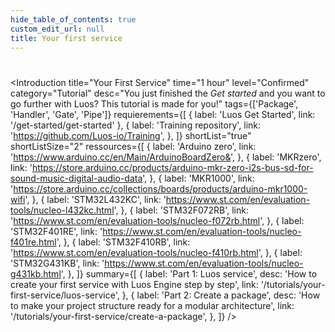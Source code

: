 ```yaml
---
hide_table_of_contents: true
custom_edit_url: null
title: Your first service
---
```



#

<Introduction
  title="Your First Service"
  time="1 hour"
  level="Confirmed"
  category="Tutorial"
  desc="You just finished the _Get started_ and you want to go further with Luos? This tutorial is made for you!"
  tags={['Package', 'Handler', 'Gate', 'Pipe']}
  requierements={[
    { label: 'Luos Get Started', link: '/get-started/get-started' },
    {
      label: 'Training repository',
      link: 'https://github.com/Luos-io/Training',
    },
  ]}
  shortList="true"
  shortListSize="2"
  ressources={[
    {
      label: 'Arduino zero',
      link: 'https://www.arduino.cc/en/Main/ArduinoBoardZero&',
    },
    {
      label: 'MKRzero',
      link: 'https://store.arduino.cc/products/arduino-mkr-zero-i2s-bus-sd-for-sound-music-digital-audio-data',
    },
    {
      label: 'MKR1000',
      link: 'https://store.arduino.cc/collections/boards/products/arduino-mkr1000-wifi',
    },
    {
      label: 'STM32L432KC',
      link: 'https://www.st.com/en/evaluation-tools/nucleo-l432kc.html',
    },
    {
      label: 'STM32F072RB',
      link: 'https://www.st.com/en/evaluation-tools/nucleo-f072rb.html',
    },
    {
      label: 'STM32F401RE',
      link: 'https://www.st.com/en/evaluation-tools/nucleo-f401re.html',
    },
    {
      label: 'STM32F410RB',
      link: 'https://www.st.com/en/evaluation-tools/nucleo-f410rb.html',
    },
    {
      label: 'STM32G431KB',
      link: 'https://www.st.com/en/evaluation-tools/nucleo-g431kb.html',
    },
  ]}
  summary={[
    {
      label: 'Part 1: Luos service',
      desc: 'How to create your first service with Luos Engine step by step',
      link: '/tutorials/your-first-service/luos-service',
    },
    {
      label: 'Part 2: Create a package',
      desc: 'How to make your project structure ready for a modular architecture',
      link: '/tutorials/your-first-service/create-a-package',
    },
  ]}
/>
